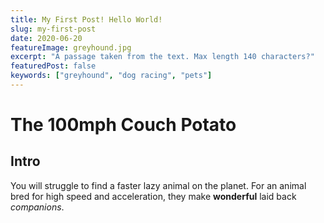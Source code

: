 ```yaml
---
title: My First Post! Hello World!
slug: my-first-post
date: 2020-06-20
featureImage: greyhound.jpg
excerpt: "A passage taken from the text. Max length 140 characters?"
featuredPost: false
keywords: ["greyhound", "dog racing", "pets"]
---
```


# The 100mph Couch Potato

## Intro

You will struggle to find a faster lazy animal on the planet. For an animal bred for high speed and acceleration, they make **wonderful** laid back _companions_.
